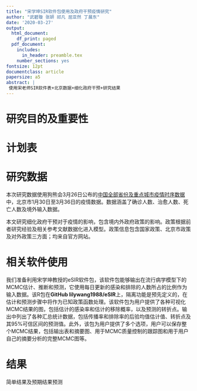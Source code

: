 ```yaml
---
title: "宋学坤SIR软件包使用及政府干预疫情研究"
author: "武碧璇 张妍 祁凡 屈亚然 丁晨东"
date: '2020-03-27'
output:
  html_document:
    df_print: paged
  pdf_document:
    includes:
      in_header: preamble.tex
    number_sections: yes
fontsize: 12pt
documentclass: article
papersize: a5
abstract: |
 使用宋老师SIR软件表+北京数据+细化政府干预+研究结果
---
```


# 研究目的及重要性

# 计划表

# 研究数据

本次研究数据使用狗熊会3月26日公布的[中国全部省份及重点城市疫情时序数据](https://mp.weixin.qq.com/s/w4t7htltf6XzZEgQrxVLiQ)中，北京市1月30日至3月36日的疫情数据。数据涵盖了确诊人数、治愈人数、死亡人数及境外输入数据。

本文研究细化政府干预对于疫情的影响，包含境内外政府政策的影响。政策根据前者研究经验及相关参考文献数据化进入模型。政策信息包含国家政策、北京市政策及对外政策三方面；均来自官方网站。

# 相关软件使用

我们准备利用宋学坤教授的eSIR软件包，该软件包能够输出在流行病学模型下的MCMC估计、推断和预测，它使用每日更新的感染和排除的人数所占的比例作为输入数据。该R包在**GitHub lilywang1988/eSIR**上，隔离功能是预先定义的，在估计和预测步骤中将作为已知政策函数处理。该软件包为用户提供了各种可视化MCMC结果的图，包括估计的感染率和估计的移除概率，以及预测的转折点。输出中列出了各种汇总统计数据，包括传播率和排除率的后验均值估计值、转折点及其95%可信区间的预测值。此外，该包为用户提供了多个选项，用户可以保存整个MCMC结果，包括输出表和摘要图、用于MCMC质量控制的跟踪图和用于用户自己的摘要分析的完整MCMC图等。

# 结果

简单结果及预期结果预测




